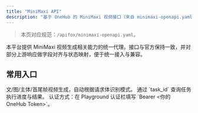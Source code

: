 ```yaml
---
title: "MiniMaxi API"
description: "基于 OneHub 的 MiniMaxi 视频接口（来自 minimaxi-openapi.yaml）"
---
```


> 本页对应规范：`/apifox/minimaxi-openapi.yaml`。

本平台提供 MiniMaxi 视频生成相关能力的统一代理。接口与官方保持一致，并对部分上游响应做字段对齐与状态映射，便于统一接入与兼容。

## 常用入口

<CardGroup cols={2}>
  <Card title="创建视频任务" icon="film" href="#/paths/~1minimaxi~1v1~1video_generation/post">
    文/图/主体/首尾帧视频生成，自动根据请求体识别模式。
  </Card>
  <Card title="查询任务状态" icon="clock" href="#/paths/~1minimaxi~1v1~1query~1video_generation/get">
    通过 `task_id` 查询任务执行进度与结果。
  </Card>
</CardGroup>

<Note>
  认证方式：在 Playground 认证栏填写 `Bearer <你的 OneHub Token>`。
</Note>

